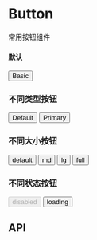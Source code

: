 

<Meta title="Button" component={Button} />

# Button

常用按钮组件

#### 默认
<Canvas>
  <Story name="Basic">
    <Button>Basic</Button>
  </Story>
</Canvas>

### 不同类型按钮
<Canvas>
  <Story name="Type">
    <ButtonGroup>
    <Button>Default</Button>
    <Button type="primary">Primary</Button>
  </ButtonGroup>
  </Story>
</Canvas>

### 不同大小按钮
<Canvas>
  <Story name="Size">
    <ButtonGroup>
    <Button type="primary">default</Button>
    <Button type="primary" size="md">md</Button>
    <Button type="primary" size="lg">lg</Button>
    <Button type="primary" size="full">full</Button>
    </ButtonGroup>
  </Story>
</Canvas>

### 不同状态按钮

<Canvas>
  <Story name="Status">
    <ButtonGroup>
    <Button disabled>disabled</Button>
    <Button type="primary" loading>loading</Button>
    </ButtonGroup>
  </Story>
</Canvas>

## API
<ArgsTable of={Button} />
